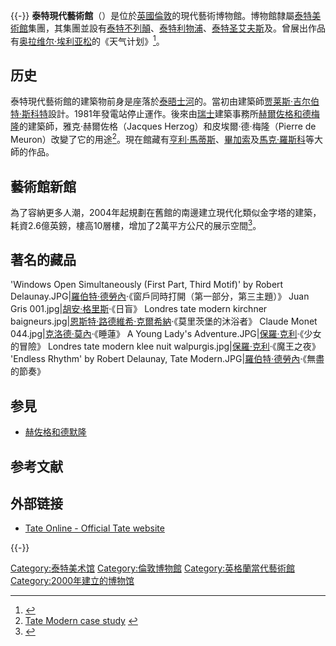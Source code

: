 {{noteTA
|1=zh-cn:贾莱斯·吉尔伯特·斯科特; zh-tw:賈爾斯·吉伯特·史考特; zh-hk:謝傲斯·基拔·史葛;
|2=zh-cn:赫尔佐格; zh-tw:赫爾佐格; zh-hk:赫佐格
|3=zh-cn:德梅隆; zh-tw:德梅隆; zh-hk:德默隆
|4=zh-cn:皮埃尔; zh-tw:皮耶; zh-hk:皮耶; zh:皮埃爾; 
|5=zh-cn:德·梅隆; zh-tw:德·梅隆; zh-hk:德·默隆
|6=zh:馬蒂斯; zh-tw:馬諦斯; zh-cn:马蒂斯;
|7=zh-cn:泰特; zh-tw:泰德; zh-hk:泰特
}}
{{擴充|time=2012-9-18}}{{-}}
{{infobox Museum
|name           = 泰特現代藝術館 <br> Tate Modern
|image          = [[File:Tate_Modern_viewed_from_Thames_Pleasure_Boat_-_geograph.org.uk_-_307445.jpg|270px]]
|pushpin_map    = Central London
|map_type       = central London
|map_size       = 270px
|coordinates    = {{coord|51.5076|-0.0994|type:landmark_region:GB-LND|display=inline,title}}
|established    = {{Start date and age|df=y|2000}}
|location       = {{UK}}[[倫敦|倫敦]][[班克賽德|班克賽德]]
|visitors       =  5,656,004（2017年）<ref name=ALVA>{{cite web |url=http://www.alva.org.uk/details.cfm?p=608 |title=2017 Visitor Figures |publisher=Association of Leading Visitor Attractions |accessdate=22 March 2018 |archive-date=2018-06-12 |archive-url=https://web.archive.org/web/20180612140751/http://www.alva.org.uk/details.cfm?p=608 |dead-url=no }}</ref>
* 全英第二<ref name="ALVA"/>
|director       = Frances Morris
|publictransit  = {{rint|london|underground}} {{rint|gb|Rail}} {{stn|黑衣修士}}
|website        = [http://www.tate.org.uk/modern tate.org.uk/modern]
}}
'''泰特現代藝術館'''（{{lang-en|Tate Modern}}）是位於[[英國|英國]][[倫敦|倫敦]]的現代藝術博物館。博物館隸屬[[泰特美術館|泰特美術館]]集團，其集團並設有[[泰特不列顛|泰特不列顛]]、[[泰特利物浦|泰特利物浦]]、[[泰特圣艾夫斯|泰特圣艾夫斯]]及{{Link-en|泰特在線|Tate#Tate_Online}}。曾展出作品有[[奥拉维尔·埃利亚松|奥拉维尔·埃利亚松]]的《天气计划》<ref>{{Cite web |url=http://www.tate.org.uk/ |title=History and development ''Tate On-line'' |accessdate=2008-03-15 |archive-date=2005-06-08 |archive-url=https://web.archive.org/web/20050608014103/http://www.tate.org.uk/ |dead-url=no }}</ref>。

==历史==
泰特現代藝術館的建築物前身是座落於[[泰晤士河|泰晤士河]]的{{Link-en|河畔發電站|Bankside Power Station}}。當初由建築師[[贾莱斯·吉尔伯特·斯科特|贾莱斯·吉尔伯特·斯科特]]設計。1981年發電站停止運作。後來由[[瑞士|瑞士]]建築事務所[[赫爾佐格和德梅隆|赫爾佐格和德梅隆]]的建築師，雅克·赫爾佐格（Jacques Herzog）和皮埃爾·德·梅隆（Pierre de Meuron）改變了它的用途<ref>[http://www.carillionplc.com/sectors/sectors_leisure_tate.asp Tate Modern case study] {{webarchive|url=https://web.archive.org/web/20110928130817/http://www.carillionplc.com/sectors/sectors_leisure_tate.asp |date=2011-09-28 }}</ref>。現在館藏有[[亨利·馬蒂斯|亨利·馬蒂斯]]、[[畢加索|畢加索]]及[[馬克·羅斯科|馬克·羅斯科]]等大師的作品。

==藝術館新館==
為了容納更多人潮，2004年起規劃在舊館的南邊建立現代化類似金字塔的建築，耗資2.6億英鎊，樓高10層樓，增加了2萬平方公尺的展示空間<ref>{{Cite web |url=http://www.tate.org.uk/about/projects/tate-modern-project |title=The Tate Modern Projects |accessdate=2017-02-28 |archive-date=2017-03-11 |archive-url=https://web.archive.org/web/20170311041933/http://www.tate.org.uk/about/projects/tate-modern-project |dead-url=no }}</ref>。

== 著名的藏品==
<gallery widths="190px" heights="140px">
'Windows Open Simultaneously (First Part, Third Motif)' by Robert Delaunay.JPG|[[羅伯特·德勞內|羅伯特·德勞內]]·《窗戶同時打開（第一部分，第三主題）》
Juan Gris 001.jpg|[[胡安·格里斯|胡安·格里斯]]·《日盲》
Londres tate modern kirchner baigneurs.jpg|[[恩斯特·路德維希·克爾希納|恩斯特·路德維希·克爾希納]]·《莫里茨堡的沐浴者》
Claude Monet 044.jpg|[[克洛德·莫內|克洛德·莫內]]·《睡蓮》
A Young Lady's Adventure.JPG|[[保羅·克利|保羅·克利]]·《少女的冒險》
Londres tate modern klee nuit walpurgis.jpg|[[保羅·克利|保羅·克利]]·《魔王之夜》
'Endless Rhythm' by Robert Delaunay, Tate Modern.JPG|[[羅伯特·德勞內|羅伯特·德勞內]]·《無盡的節奏》
</gallery>


==参見==
{{stack begin}}
{{Portal|name=藝術|image=Crainquebille, Putois, Riquet - Illuminated Initial - A.png|size=35}}
{{stack end}}
*[[赫佐格和德默隆|赫佐格和德默隆]]

==参考文献==
{{reflist}}

== 外部链接 ==
{{stack begin}}
{{commons|Tate Modern}}
{{stack end}}
* [http://www.tate.org.uk/ Tate Online - Official Tate website] {{Wayback|url=http://www.tate.org.uk/ |date=20050608014103 }} 
{{-}}
{{艺术}}
{{泰特美术馆}}
{{Authority control}}

[[Category:泰特美术馆|Category:泰特美术馆]]
[[Category:倫敦博物館|Category:倫敦博物館]]
[[Category:英格蘭當代藝術館|Category:英格蘭當代藝術館]]
[[Category:2000年建立的博物馆|Category:2000年建立的博物馆]]